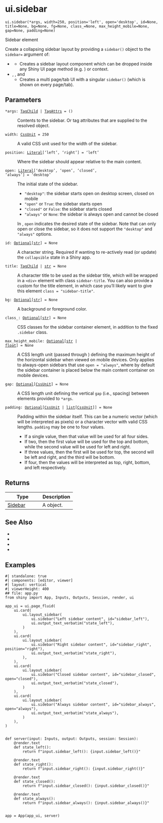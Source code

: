 # ui.sidebar { #shiny.ui.sidebar }

`ui.sidebar(*args, width=250, position='left', open='desktop', id=None, title=None, bg=None, fg=None, class_=None, max_height_mobile=None, gap=None, padding=None)`

Sidebar element

Create a collapsing sidebar layout by providing a `sidebar()` object to the
`sidebar=` argument of:

* [](:func:`~shiny.ui.layout_sidebar`)
  * Creates a sidebar layout component which can be dropped inside any Shiny UI page method (e.g. [](:func:`~shiny.ui.page_fillable`)) or [](:func:`~shiny.ui.card`) context.
* [](:func:`~shiny.ui.navset_bar`), [](:func:`~shiny.ui.navset_card_tab`), and [](:func:`~shiny.ui.navset_card_pill`)
  * Creates a multi page/tab UI with a singular `sidebar()` (which is
    shown on every page/tab).

## Parameters

<code><span class="parameter-name">*args</span><span class="parameter-annotation-sep">:</span> <span class="parameter-annotation">[TagChild](`htmltools.TagChild`) \| [TagAttrs](`htmltools.TagAttrs`)</span> <span class="parameter-default-sep">=</span> <span class="parameter-default">()</span></code>

:   Contents to the sidebar. Or tag attributes that are supplied to the
    resolved [](:class:`~htmltools.Tag`) object.

<code><span class="parameter-name">width</span><span class="parameter-annotation-sep">:</span> <span class="parameter-annotation">[CssUnit](`shiny.ui.css.CssUnit`)</span> <span class="parameter-default-sep">=</span> <span class="parameter-default">250</span></code>

:   A valid CSS unit used for the width of the sidebar.

<code><span class="parameter-name">position</span><span class="parameter-annotation-sep">:</span> <span class="parameter-annotation">[Literal](`typing.Literal`)\['left', 'right'\]</span> <span class="parameter-default-sep">=</span> <span class="parameter-default">'left'</span></code>

:   Where the sidebar should appear relative to the main content.

<code><span class="parameter-name">open</span><span class="parameter-annotation-sep">:</span> <span class="parameter-annotation">[Literal](`typing.Literal`)\['desktop', 'open', 'closed', 'always'\]</span> <span class="parameter-default-sep">=</span> <span class="parameter-default">'desktop'</span></code>

:   The initial state of the sidebar.

    * `"desktop"`: the sidebar starts open on desktop screen, closed on mobile
    * `"open"` or `True`: the sidebar starts open
    * `"closed"` or `False`: the sidebar starts closed
    * `"always"` or `None`: the sidebar is always open and cannot be closed

    In [](:func:`~shiny.ui.update_sidebar`), `open` indicates the desired state of the
    sidebar. Note that [](:func:`~shiny.ui.update_sidebar`) can only open or close the
    sidebar, so it does not support the `"desktop"` and `"always"` options.

<code><span class="parameter-name">id</span><span class="parameter-annotation-sep">:</span> <span class="parameter-annotation">[Optional](`typing.Optional`)\[[str](`str`)\]</span> <span class="parameter-default-sep">=</span> <span class="parameter-default">None</span></code>

:   A character string. Required if wanting to re-actively read (or update) the
    `collapsible` state in a Shiny app.

<code><span class="parameter-name">title</span><span class="parameter-annotation-sep">:</span> <span class="parameter-annotation">[TagChild](`htmltools.TagChild`) \| [str](`str`)</span> <span class="parameter-default-sep">=</span> <span class="parameter-default">None</span></code>

:   A character title to be used as the sidebar title, which will be wrapped in a
    `<div>` element with class `sidebar-title`. You can also provide a custom
    [](:class:`~htmltools.Tag`) for the title element, in which case you'll
    likely want to give this element `class = "sidebar-title"`.

<code><span class="parameter-name">bg</span><span class="parameter-annotation-sep">:</span> <span class="parameter-annotation">[Optional](`typing.Optional`)\[[str](`str`)\]</span> <span class="parameter-default-sep">=</span> <span class="parameter-default">None</span></code>

:   A background or foreground color.

<code><span class="parameter-name">class_</span><span class="parameter-annotation-sep">:</span> <span class="parameter-annotation">[Optional](`typing.Optional`)\[[str](`str`)\]</span> <span class="parameter-default-sep">=</span> <span class="parameter-default">None</span></code>

:   CSS classes for the sidebar container element, in addition to the fixed
    `.sidebar` class.

<code><span class="parameter-name">max_height_mobile</span><span class="parameter-annotation-sep">:</span> <span class="parameter-annotation">[Optional](`typing.Optional`)\[[str](`str`) \| [float](`float`)\]</span> <span class="parameter-default-sep">=</span> <span class="parameter-default">None</span></code>

:   A CSS length unit (passed through [](:func:`~shiny.ui.css.as_css_unit`)) defining
    the maximum height of the horizontal sidebar when viewed on mobile devices. Only
    applies to always-open sidebars that use `open = "always"`, where by default the
    sidebar container is placed below the main content container on mobile devices.

<code><span class="parameter-name">gap</span><span class="parameter-annotation-sep">:</span> <span class="parameter-annotation">[Optional](`typing.Optional`)\[[CssUnit](`shiny.ui.css.CssUnit`)\]</span> <span class="parameter-default-sep">=</span> <span class="parameter-default">None</span></code>

:   A CSS length unit defining the vertical `gap` (i.e., spacing) between elements
    provided to `*args`.

<code><span class="parameter-name">padding</span><span class="parameter-annotation-sep">:</span> <span class="parameter-annotation">[Optional](`typing.Optional`)\[[CssUnit](`shiny.ui.css.CssUnit`) \| [list](`list`)\[[CssUnit](`shiny.ui.css.CssUnit`)\]\]</span> <span class="parameter-default-sep">=</span> <span class="parameter-default">None</span></code>

:   Padding within the sidebar itself. This can be a numeric vector (which will be
    interpreted as pixels) or a character vector with valid CSS lengths. `padding`
    may be one to four values.

    * If a single value, then that value will be used for all four sides.
    * If two, then the first value will be used for the top and bottom, while
      the second value will be used for left and right.
    * If three values, then the first will be used for top, the second will be left
      and right, and the third will be bottom.
    * If four, then the values will be interpreted as top, right, bottom, and left
      respectively.

## Returns

| Type                                   | Description                          |
|----------------------------------------|--------------------------------------|
| [Sidebar](`shiny.ui._sidebar.Sidebar`) | A [](:class:`~shiny.ui.Sidebar`) object. |

## See Also

* [](:func:`~shiny.ui.layout_sidebar`)
* [](:func:`~shiny.ui.navset_bar`)
* [](:func:`~shiny.ui.navset_card_tab`)
* [](:func:`~shiny.ui.navset_card_pill`)

## Examples


```shinylive-python
#| standalone: true
#| components: [editor, viewer]
#| layout: vertical
#| viewerHeight: 400
## file: app.py
from shiny import App, Inputs, Outputs, Session, render, ui

app_ui = ui.page_fluid(
    ui.card(
        ui.layout_sidebar(
            ui.sidebar("Left sidebar content", id="sidebar_left"),
            ui.output_text_verbatim("state_left"),
        )
    ),
    ui.card(
        ui.layout_sidebar(
            ui.sidebar("Right sidebar content", id="sidebar_right", position="right"),
            ui.output_text_verbatim("state_right"),
        ),
    ),
    ui.card(
        ui.layout_sidebar(
            ui.sidebar("Closed sidebar content", id="sidebar_closed", open="closed"),
            ui.output_text_verbatim("state_closed"),
        )
    ),
    ui.card(
        ui.layout_sidebar(
            ui.sidebar("Always sidebar content", id="sidebar_always", open="always"),
            ui.output_text_verbatim("state_always"),
        )
    ),
)


def server(input: Inputs, output: Outputs, session: Session):
    @render.text
    def state_left():
        return f"input.sidebar_left(): {input.sidebar_left()}"

    @render.text
    def state_right():
        return f"input.sidebar_right(): {input.sidebar_right()}"

    @render.text
    def state_closed():
        return f"input.sidebar_closed(): {input.sidebar_closed()}"

    @render.text
    def state_always():
        return f"input.sidebar_always(): {input.sidebar_always()}"


app = App(app_ui, server)

```

